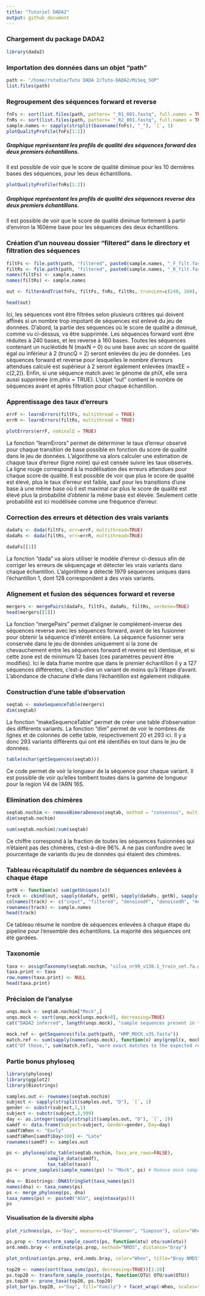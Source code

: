 ```yaml
---
title: "Tutoriel DADA2"
output: github_document
---
```


### Chargement du package DADA2

```r
library(dada2)
```

### Importation des données dans un objet "path"

```r
path <- "/home/rstudio/Tuto DADA 2/Tuto-DADA2/MiSeq_SOP"
list.files(path)
```

### Regroupement des séquences forward et reverse

```r
fnFs <- sort(list.files(path, pattern= "_R1_001.fastq", full.names = TRUE))
fnRs <- sort(list.files(path, pattern= "_R2_001.fastq", full.names = TRUE))
sample.names <- sapply(strsplit(basename(fnFs), "_"), `[`, 1)
plotQualityProfile(fnFs[1:2])
```

##### Graphique représentant les profils de qualité des séquences forward des deux premiers échantillons.

Il est possible de voir que le score de qualité diminue pour les 10 dernières bases des séquences, pour les deux échantillons. 

```r
plotQualityProfile(fnRs[1:2])
```

##### Graphique représentant les profils de qualité des séquences reverse des deux premiers échantillons.

Il est possible de voir que le score de qualité diminue fortement à partir d'environ la 160ème base pour les séquences des deux échantillons.

### Création d'un nouveau dossier "filtered" dans le directory et filtration des séquences

```r
filtFs <- file.path(path, "filtered", paste0(sample.names, "_F_filt.fastq.gz"))
filtRs <- file.path(path, "filtered", paste0(sample.names, "_R_filt.fastq.gz"))
names(filtFs) <- sample.names
names(filtRs) <- sample.names

out <- filterAndTrim(fnFs, filtFs, fnRs, filtRs, truncLen=c(240, 160), maxN=0, maxEE=c(2,2), truncQ=2, rm.phix=TRUE, compress = TRUE, multithread = TRUE)

head(out)
```

Ici, les séquences vont être filtrées selon plusieurs critères qui doivent affinés si un nombre trop impotant de séquences est enlevé du jeu de données. D'abord, la partie des séquences où le score de qualité a diminué, comme vu ci-dessus, va être supprimée. Les séquences forward vont être réduites à 240 bases, et les reverse à 160 bases. Toutes les séquences contenant un nucléotide N (maxN = 0) ou une base avec un score de qualité égal ou inférieur à 2 (truncQ = 2) seront enlevées du jeu de données. Les séquences forward et reverse pour lesquelles le nombre d'erreurs attendues calculé est supérieur à 2 seront également enlevées (maxEE = c(2,2)). Enfin, si une séquence match avec le génome de phiX, elle sera aussi supprimée (rm.phix = TRUE).
L'objet "out" contient le nombre de séquences avant et après filtration pour chaque échantillon.

### Apprentissage des taux d'erreurs

```r
errF <- learnErrors(filtFs, multithread = TRUE)
errR <- learnErrors(filtRs, multithread = TRUE)

plotErrors(errF, nominalQ = TRUE)
```
La fonction "learnErrors" permet de déterminer le taux d'erreur observé pour chaque transition de base possible en fonction du score de qualité dans le jeu de données. L'algorithme va alors calculer une estimation de chaque taux d'erreur (ligne noire) qui est censée suivre les taux observés. La ligne rouge correspond à la modélisation des erreurs attendues pour chaque score de qualité. Il est possible de voir que plus le score de qualité est élevé, plus le taux d'erreur est faible, sauf pour les transitions d'une base à une même base où il est maximal car plus le score de qualité est élevé plus la probabilité d'obtenir la même base est élevée. Seulement cette probabilité est ici modélisée comme une fréquence d'erreur. 

### Correction des erreurs et détection des vrais variants

```r
dadaFs <- dada(filtFs, err=errF, multithread=TRUE)
dadaRs <- dada(filtRs, err=errR, multithread=TRUE)

dadaFs[[1]]
```
La fonction "dada" va alors utiliser le modèle d'erreur ci-dessus afin de corriger les erreurs de séquençage et détecter les vrais variants dans chaque échantillon. L'algorithme a détecté 1979 séquences uniques dans l'échantillon 1, dont 128 correspondent à des vrais variants.

### Alignement et fusion des séquences forward et reverse

```r
mergers <- mergePairs(dadaFs, filtFs, dadaRs, filtRs, verbose=TRUE)
head(mergers[[1]])
```

La fonction "mergePairs" permet d'aligner le complément-inverse des séquences reverse avec les séquences forward, avant de les fusionner pour obtenir la séquence d'intérêt entière. La séquence fusionner sera conservée dans le jeu de données uniquement si la zone de chevauchement entre les séquences forward et reverse est identique, et si cette zone est de minimum 12 bases (ces paramètres peuvent être modifiés). 
Ici le data.frame montre que dans le premier échantillon il y a 127 séquences différentes, c'est-à-dire un variant de moins qu'à l'étape d'avant. L'abondance de chacune d'elle dans l'échantillon est également indiquée. 

### Construction d'une table d'observation

```r
seqtab <- makeSequenceTable(mergers)
dim(seqtab)
```
La fonction "makeSequenceTable" permet de créer une table d'observation des différents variants. La fonction "dim" permet de voir le nombres de lignes et de colonnes de cette table, respectivement 20 et 293 ici. Il y a donc 293 variants différents qui ont été identifiés en tout dans le jeu de données. 

```r
table(nchar(getSequences(seqtab)))
```
Ce code permet de voir la longueur de la séquence pour chaque variant. Il est possible de voir qu'elles tombent toutes dans la gamme de longueur pour la region V4 de l'ARN 16S. 

### Elimination des chimères

```r
seqtab.nochim <- removeBimeraDenovo(seqtab, method = "consensus", multithread=TRUE, verbose=TRUE)
dim(seqtab.nochim)
```
```r
sum(seqtab.nochim)/sum(seqtab)
```
Ce chiffre correspond à la fraction de toutes les séquences fusionnées qui n'étaient pas des chimères, c'est-à-dire 96%. A ne pas confondre avec le pourcentage de variants du jeu de données qui étaient des chimères.

### Tableau récapitulatif du nombre de séquences enlevées à chaque étape

```r
getN <- function(x) sum(getUniques(x))
track <- cbind(out, sapply(dadaFs, getN), sapply(dadaRs, getN), sapply(mergers, getN), rowSums(seqtab.nochim))
colnames(track) <- c("input", "filtered", "denoisedF", "denoisedR", "merged", "nonchim")
rownames(track) <- sample.names
head(track)
```
Ce tableau résume le nombre de séquences enlevées à chaque étape du pipeline pour l'ensemble des échantillons. La majorité des séquences ont été gardées.

### Taxonomie

```r
taxa <- assignTaxonomy(seqtab.nochim, "silva_nr99_v138.1_train_set.fa.gz", multithread=TRUE)
taxa.print <- taxa
row.names(taxa.print) <- NULL
head(taxa.print)
```

### Précision de l'analyse

```r
unqs.mock <- seqtab.nochim["Mock",]
unqs.mock <- sort(unqs.mock[unqs.mock>0], decreasing=TRUE)
cat("DADA2 inferred", length(unqs.mock), "sample sequences present in the Mock community.\n")
```

```r
mock.ref <- getSequences(file.path(path, "HMP_MOCK.v35.fasta"))
match.ref <- sum(sapply(names(unqs.mock), function(x) any(grepl(x, mock.ref))))
cat("Of those,", sum(match.ref), "were exact matches to the expected reference sequences.\n")
```

### Partie bonus phyloseq

```r
library(phyloseq)
library(ggplot2)
library(Biostrings)
```

```r
samples.out <- rownames(seqtab.nochim)
subject <- sapply(strsplit(samples.out, "D"), `[`, 1)
gender <- substr(subject,1,1)
subject <- substr(subject,2,999)
day <- as.integer(sapply(strsplit(samples.out, "D"), `[`, 2))
samdf <- data.frame(Subject=subject, Gender=gender, Day=day)
samdf$When <- "Early"
samdf$When[samdf$Day>100] <- "Late"
rownames(samdf) <- samples.out
```

```r
ps <- phyloseq(otu_table(seqtab.nochim, taxa_are_rows=FALSE), 
               sample_data(samdf), 
               tax_table(taxa))
ps <- prune_samples(sample_names(ps) != "Mock", ps) # Remove mock sample
```

```r
dna <- Biostrings::DNAStringSet(taxa_names(ps))
names(dna) <- taxa_names(ps)
ps <- merge_phyloseq(ps, dna)
taxa_names(ps) <- paste0("ASV", seq(ntaxa(ps)))
ps
```

#### Visualisation de la diversité alpha

```r
plot_richness(ps, x="Day", measures=c("Shannon", "Simpson"), color="When")
```

```r
ps.prop <- transform_sample_counts(ps, function(otu) otu/sum(otu))
ord.nmds.bray <- ordinate(ps.prop, method="NMDS", distance="bray")
```

```r
plot_ordination(ps.prop, ord.nmds.bray, color="When", title="Bray NMDS")
```

```r
top20 <- names(sort(taxa_sums(ps), decreasing=TRUE))[1:20]
ps.top20 <- transform_sample_counts(ps, function(OTU) OTU/sum(OTU))
ps.top20 <- prune_taxa(top20, ps.top20)
plot_bar(ps.top20, x="Day", fill="Family") + facet_wrap(~When, scales="free_x")
```
